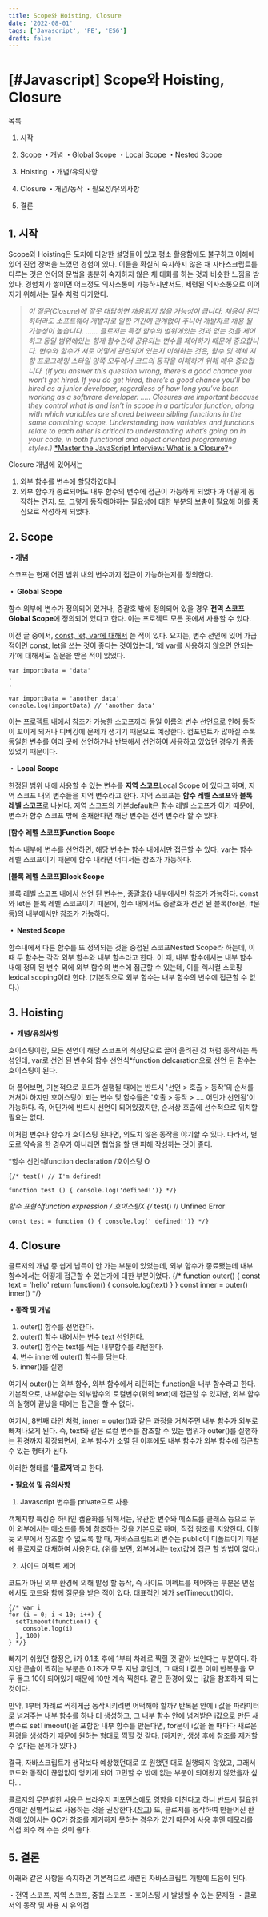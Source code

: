 ```yaml
---
title: Scope와 Hoisting, Closure
date: '2022-08-01'
tags: ['Javascript', 'FE', 'ES6']
draft: false
---
```


# [#Javascript] Scope와 Hoisting, Closure

목록

1. 시작

1. Scope
・개념
・Global Scope
・Local Scope
・Nested Scope

1. Hoisting
・개념/유의사항

1. Closure
・개념/동작
・필요성/유의사항

1. 결론

## 1. 시작

Scope와 Hoisting은 도처에 다양한 설명들이 있고 평소 활용함에도 불구하고 이해에 있어 진입 장벽을 느꼈던 경험이 있다. 이들을 확실히 숙지하지 않은 채 자바스크립트를 다루는 것은 언어의 문법을 충분히 숙지하지 않은 채 대화를 하는 것과 비슷한 느낌을 받았다. 경험치가 쌓이면 어느정도 의사소통이 가능하지만서도, 세련된 의사소통으로 이어지기 위해서는 필수 처럼 다가왔다.
> *이 질문(Closure)에 잘못 대답하면 채용되지 않을 가능성이 큽니다. 채용이 된다 하더라도 소프트웨어 개발자로 일한 기간에 관계없이 주니어 개발자로 채용 될 가능성이 높습니다. …… 클로저는 특정 함수의 범위에있는 것과 없는 것을 제어하고 동일 범위에있는 형제 함수간에 공유되는 변수를 제어하기 때문에 중요합니다. 변수와 함수가 서로 어떻게 관련되어 있는지 이해하는 것은, 함수 및 객체 지향 프로그래밍 스타일 양쪽 모두에서 코드의 동작을 이해하기 위해 매우 중요합니다. (If you answer this question wrong, there’s a good chance you won’t get hired. If you do get hired, there’s a good chance you’ll be hired as a junior developer, regardless of how long you’ve been working as a software developer. ….. Closures are important because they control what is and isn’t in scope in a particular function, along with which variables are shared between sibling functions in the same containing scope. Understanding how variables and functions relate to each other is critical to understanding what’s going on in your code, in both functional and object oriented programming styles.)*
> [*Master the JavaScript Interview: What is a Closure?](https://medium.com/javascript-scene/master-the-javascript-interview-what-is-a-closure-b2f0d2152b36)*

Closure 개념에 있어서는
1. 외부 함수를 변수에 할당하였더니
2. 외부 함수가 종료되어도 내부 함수의 변수에 접근이 가능하게 되었다
가 어떻게 동작하는 건지. 또, 그렇게 동작해야하는 필요성에 대한 부분의 보충이 필요해 이를 중심으로 작성하게 되었다.

## 2. Scope

**・개념**

스코프는 현재 어떤 범위 내의 변수까지 접근이 가능하는지를 정의한다.

**・ Global Scope**

함수 외부에 변수가 정의되어 있거나, 중괄호 밖에 정의되어 있을 경우 **전역 스코프Global Scope**에 정의되어 있다고 한다. 이는 프로젝트 모든 곳에서 사용할 수 있다.

이전 글 중에서, [const, let, var에 대해서](https://kodevjpcom.wordpress.com/2020/07/13/javascript_const-let-var-k01/) 쓴 적이 있다. 요지는, 변수 선언에 있어 가급적이면 const, let을 쓰는 것이 좋다는 것이었는데, ‘왜 var를 사용하지 않으면 안되는가’에 대해서도 질문을 받은 적이 있었다.

    var importData = 'data'
    .
    .
    .
    var importData = 'another data' 
    console.log(importData) // 'another data'

이는 프로젝트 내에서 참조가 가능한 스코프끼리 동일 이름의 변수 선언으로 인해 동작이 꼬이게 되거나 디버깅에 문제가 생기기 때문으로 예상한다. 컴포넌트가 많아질 수록 동일한 변수를 여러 곳에 선언하거나 반복해서 선언하여 사용하고 있었던 경우가 종종 있었기 때문이다.

**・ Local Scope**

한정된 범위 내에 사용할 수 있는 변수를 **지역 스코프**Local Scope 에 있다고 하며, 지역 스코프 내의 변수들을 지역 변수라고 한다. 지역 스코프는 **함수 레벨 스코프**와 **블록 레벨 스코프**로 나뉜다. 지역 스코프의 기본default은 함수 레벨 스코프가 이기 때문에, 변수가 함수 스코프 밖에 존재한다면 해당 변수는 전역 변수라 할 수 있다.

**[함수 레벨 스코프]Function Scope**

함수 내부에 변수를 선언하면, 해당 변수는 함수 내에서만 접근할 수 있다. var는 함수 레벨 스코프이기 때문에 함수 내라면 어디서든 참조가 가능하다.

**[블록 레벨 스코프]Block Scope**

블록 레벨 스코프 내에서 선언 된 변수는, 중괄호{} 내부에서만 참조가 가능하다. const와 let은 블록 레벨 스코프이기 때문에, 함수 내에서도 중괄호가 선언 된 블록(for문, if문 등)의 내부에서만 참조가 가능하다.

**・ Nested Scope**

함수내에서 다른 함수를 또 정의되는 것을 중첩된 스코프Nested Scope라 하는데, 이 때 두 함수는 각각 외부 함수와 내부 함수라고 한다. 이 때, 내부 함수에서는 내부 함수 내에 정의 된 변수 외에 외부 함수의 변수에 접근할 수 있는데, 이를 렉시컬 스코핑lexical scoping이라 한다. (기본적으로 외부 함수는 내부 함수의 변수에 접근할 수 없다.)

## 3. Hoisting

**・ 개념/유의사항**

호이스팅이란, 모든 선언이 해당 스코프의 최상단으로 끌어 올려진 것 처럼 동작하는 특성인데,
var로 선언 된 변수와 함수 선언식*function delcaration으로 선언 된 함수는 호이스팅이 된다.

더 풀어보면, 기본적으로 코드가 실행될 때에는 반드시 '선언 > 호출 > 동작'의 순서를 거쳐야 하지만
호이스팅이 되는 변수 및 함수들은 '호출 > 동작 > .... 어딘가 선언됨'이 가능하다.
즉, 어딘가에 반드시 선언이 되어있겠지만, 순서상 호출에 선수적으로 위치할 필요는 없다.

이처럼 변수나 함수가 호이스팅 된다면, 의도치 않은 동작을 야기할 수 있다.
따라서, 별도로 약속을 한 경우가 아니라면 협업을 할 땐 피해 작성하는 것이 좋다.

*함수 선언식function declaration /호이스팅 O

    {/* test() // I'm defined!

    function test () { console.log('defined!')} */}

*함수 표현식function expression / 호이스팅X
{/* 
    test() // Unfined Error

    const test = function () { console.log(' defined!')} */}

## 4. Closure

클로저의 개념 중 쉽게 납득이 안 가는 부분이 있었는데, 외부 함수가 종료됐는데 내부 함수에서는 어떻게 접근할 수 있는가에 대한 부분이었다.
    {/* function outer() {
      const text = 'hello'
      return function() {
        console.log(text)
      }
    }
    const inner = outer()
    inner() */}

**・동작 및 개념**

1. outer() 함수를 선언한다.
2. outer() 함수 내에서는 변수 text 선언한다.
3. outer() 함수는 text를 찍는 내부함수를 리턴한다. 
4. 변수 inner에 outer() 함수를 담는다.
5. inner()를 실행

여기서 outer()는 외부 함수, 외부 함수에서 리턴하는 function을 내부 함수라고 한다. 기본적으로, 내부함수는 외부함수의 로컬변수(위의 text)에 접근할 수 있지만, 외부 함수의 실행이 끝났을 때에는 접근을 할 수 없다.

여기서, 8번째 라인 처럼, inner = outer()과 같은 과정을 거쳐주면 내부 함수가 외부로 빠져나오게 된다. 즉, text와 같은 로컬 변수를 참조할 수 있는 범위가 outer()를 실행하는 환경까지 확장되면서, 외부 함수가 소멸 된 이후에도 내부 함수가 외부 함수에 접근할 수 있는 형태가 된다.

이러한 형태를 ‘**클로저**’라고 한다.

**・필요성 및 유의사항**

1. Javascript 변수를 private으로 사용

객체지향 특징중 하나인 캡슐화를 위해서는, 유관한 변수와 메소드를 클래스 등으로 묶어 외부에서는 메소드를 통해 참조하는 것을 기본으로 하며, 직접 참조를 지양한다. 이렇듯 외부에서 참조할 수 없도록 할 때, 자바스크립트의 변수는 public이 디폴트이기 때문에 클로저로 대채하여 사용한다. (위를 보면, 외부에서는 text값에 접근 할 방법이 없다.)

2. 사이드 이펙트 제어

코드가 아닌 외부 환경에 의해 발생 할 동작, 즉 사이드 이펙트를 제어하는 부분은 면접에서도 코드와 함께 질문을 받은 적이 있다. 대표적인 예가 setTimeout()이다.

    {/* var i
    for (i = 0; i < 10; i++) {
      setTimeout(function() {
        console.log(i)
      }, 100)
    } */}

빠지기 쉬웠던 함정은, i가 0.1초 후에 1부터 차례로 찍힐 것 같아 보인다는 부분이다.
하지만 콘솔이 찍히는 부분은 0.1초가 모두 지난 후인데, 그 때의 i 값은 이미 반복문을 모두 돌고 10이 되어있기 때문에
10만 계속 찍힌다. 같은 환경에 있는 i값을 참조하게 되는 것이다.

만약, 1부터 차례로 찍히게끔 동작시키려면 어떡해야 할까?
반복문 안에 i 값을 파라미터로 넘겨주는 내부 함수를 하나 더 생성하고, 그 내부 함수 안에 넘겨받은 i값으로 만든 새 변수로 setTimeout()을 포함한 내부 함수를 만든다면, for문이 i값을 돌 때마다 새로운 환경을 생성하기 때문에 원하는 형태로 찍힐 것 같다. (하지만, 생성 후에 참조를 제거할 수 없다는 문제가 있다.)

결국, 자바스크립트가 생각보다 예상했던대로 또 원했던 대로 실행되지 않았고,
그래서 코드와 동작이 끊임없이 엉키게 되어 고민할 수 밖에 없는 부분이 되어왔지 않았을까 싶다…

클로저의 무분별한 사용은 브라우저 퍼포먼스에도 영향을 미친다고 하니 반드시 필요한 경에만 선별적으로 사용하는 것을 권장한다.([참고](https://hub.appirio.com/tech-blog/avoiding-a-common-mistake-with-javascript-closures)) 또, 클로저를 동작하여 만들어진 환경에 있어서는 GC가 참조를 제거하지 못하는 경우가 있기 때문에 사용 후엔 메모리를 직접 회수 해 주는 것이 좋다.

## 5. 결론

아래와 같은 사항을 숙지하면 기본적으로 세련된 자바스크립트 개발에 도움이 된다.

・전역 스코프, 지역 스코프, 중첩 스코프
・호이스팅 시 발생할 수 있는 문제점
・클로저의 동작 및 사용 시 유의점
